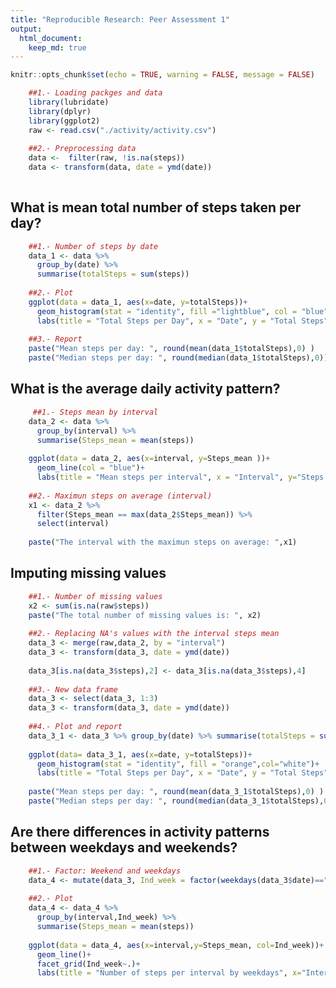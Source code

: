 ```yaml
---
title: "Reproducible Research: Peer Assessment 1"
output: 
  html_document:
    keep_md: true
---
```


```r
knitr::opts_chunk$set(echo = TRUE, warning = FALSE, message = FALSE)
```

```r
    ##1.- Loading packges and data
    library(lubridate)
    library(dplyr)
    library(ggplot2)
    raw <- read.csv("./activity/activity.csv")
    
    ##2.- Preprocessing data
    data <-  filter(raw, !is.na(steps))
    data <- transform(data, date = ymd(date))
    
```



## What is mean total number of steps taken per day?

```r

    ##1.- Number of steps by date 
    data_1 <- data %>% 
      group_by(date) %>%
      summarise(totalSteps = sum(steps))
    
    ##2.- Plot
    ggplot(data = data_1, aes(x=date, y=totalSteps))+
      geom_histogram(stat = "identity", fill ="lightblue", col = "blue")+
      labs(title = "Total Steps per Day", x = "Date", y = "Total Steps")
    
    ##3.- Report
    paste("Mean steps per day: ", round(mean(data_1$totalSteps),0) )
    paste("Median steps per day: ", round(median(data_1$totalSteps),0))
```    
   
   
   
## What is the average daily activity pattern? 

```r
     ##1.- Steps mean by interval
    data_2 <- data %>%
      group_by(interval) %>%
      summarise(Steps_mean = mean(steps))
    
    ggplot(data = data_2, aes(x=interval, y=Steps_mean ))+
      geom_line(col = "blue")+
      labs(title = "Mean steps per interval", x = "Interval", y="Steps mean")
    
    ##2.- Maximun steps on average (interval)
    x1 <- data_2 %>%
      filter(Steps_mean == max(data_2$Steps_mean)) %>%
      select(interval)
    
    paste("The interval with the maximun steps on average: ",x1)
```
  
  
   
## Imputing missing values 

```r
    ##1.- Number of missing values
    x2 <- sum(is.na(raw$steps))
    paste("The total number of missing values is: ", x2)
    
    ##2.- Replacing NA's values with the interval steps mean
    data_3 <- merge(raw,data_2, by = "interval")
    data_3 <- transform(data_3, date = ymd(date))
    
    data_3[is.na(data_3$steps),2] <- data_3[is.na(data_3$steps),4]   
    
    ##3.- New data frame
    data_3 <- select(data_3, 1:3)
    data_3 <- transform(data_3, date = ymd(date))
    
    ##4.- Plot and report
    data_3_1 <- data_3 %>% group_by(date) %>% summarise(totalSteps = sum(steps))
    
    ggplot(data= data_3_1, aes(x=date, y=totalSteps))+
      geom_histogram(stat = "identity", fill = "orange",col="white")+
      labs(title = "Total Steps per Day", x = "Date", y = "Total Steps")
  
    paste("Mean steps per day: ", round(mean(data_3_1$totalSteps),0) )
    paste("Median steps per day: ", round(median(data_3_1$totalSteps),0))
```   



## Are there differences in activity patterns between weekdays and weekends?

```r
    ##1.- Factor: Weekend and weekdays
    data_4 <- mutate(data_3, Ind_week = factor(weekdays(data_3$date)=="domingo" | weekdays(data_3$date)=="sábado", labels = c("weekday","weekend")))
    
    ##2.- Plot
    data_4 <- data_4 %>%
      group_by(interval,Ind_week) %>%
      summarise(Steps_mean = mean(steps))
    
    ggplot(data = data_4, aes(x=interval,y=Steps_mean, col=Ind_week))+
      geom_line()+
      facet_grid(Ind_week~.)+
      labs(title = "Number of steps per interval by weekdays", x="Interval", y="Number of steps")
```
    